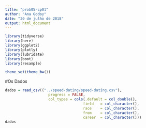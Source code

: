 ```yaml
---
title: "prob05-cp01"
author: "Ana Godoy"
date: "30 de julho de 2018"
output: html_document
---
```


```r
library(tidyverse)
library(here)
library(ggplot2)
library(plotly)
library(lubridate)
library(boot)
library(resample)

theme_set(theme_bw())

```
#Os Dados

```r
dados = read_csv(("../speed-dating/speed-dating.csv"), 
                    progress = FALSE,
                    col_types = cols(.default = col_double(),
                                    field	= col_character(),
                                    race	= col_character(),
                                    from	= col_character(),
                                    career	= col_character()))
dados
```

